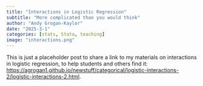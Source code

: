 ```yaml
---
title: "Interactions in Logistic Regression"
subtitle: "More complicated than you would think"
author: "Andy Grogan-Kaylor" 
date: "2025-3-1"
categories: [stats, Stata, teaching]
image: "interactions.png"
---
```


This is just a placeholder post to share a link to my materials on interactions in logistic regression, to help students and others find it: [https://agrogan1.github.io/newstuff/categorical/logistic-interactions-2/logistic-interactions-2.html](https://agrogan1.github.io/newstuff/categorical/logistic-interactions-2/logistic-interactions-2.html).







